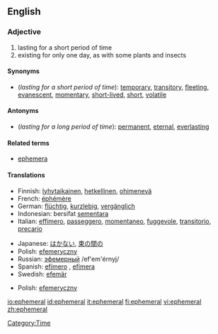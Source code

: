 ==English==
{{wikipedia}}
=== Adjective ===
{{en-adj}}
# lasting for a short period of time
# existing for only one day, as with some plants and insects

==== Synonyms ====
* (''lasting for a short period of time''): [[temporary]], [[transitory]], [[fleeting]], [[evanescent]], [[momentary]], [[short-lived]], [[short]], [[volatile]]

==== Antonyms ====
* (''lasting for a long period of time''): [[permanent]], [[eternal]], [[everlasting]]

====Related terms====
*[[ephemera]]

==== Translations ====
{{trans-top|lasting for a short period of time}}
*Finnish: [[lyhytaikainen]], [[hetkellinen]], [[ohimenevä]]
*French: [[éphémère]]
*German: [[flüchtig]], [[kurzlebig]], [[vergänglich]]
*Indonesian: bersifat [[sementara]]
*Italian: [[effimero]], [[passeggero]], [[momentaneo]], [[fuggevole]], [[transitorio]], [[precario]] 
{{trans-mid}}
*Japanese: [[はかない]], [[束の間の]]
*Polish: [[efemeryczny]]
*Russian: [[эфемерный]] /ef'em'érnyj/ 
*Spanish: [[efímero]] {{m}}, [[efímera]] {{f}}
*Swedish: [[efemär]]
{{trans-bottom}}

{{trans-top|existing for only one day}}
{{trans-mid}}
*Polish: [[efemeryczny]]
{{trans-bottom}}

[[Category:Time]]

[[io:ephemeral]]
[[id:ephemeral]]
[[it:ephemeral]]
[[fi:ephemeral]]
[[vi:ephemeral]]
[[zh:ephemeral]]